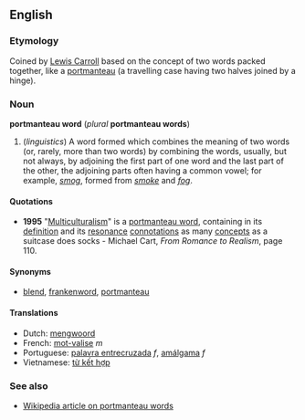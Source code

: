 ==English==
===Etymology===
Coined by [[w:Lewis_Carroll|Lewis Carroll]] based on the concept of two words packed together, like a [[portmanteau]] (a travelling case having two halves joined by a hinge).

===Noun===
'''portmanteau word''' (''plural'' '''portmanteau words''')

# (''linguistics'')  A word formed which combines the meaning of two words (or, rarely, more than two words) by combining the words, usually, but not always, by adjoining the first part of one word and the last part of the other, the adjoining parts often having a common vowel; for example, ''[[smog]]'', formed from ''[[smoke]]'' and ''[[fog]]''. 

==== Quotations ====
* '''1995''' "[[Multiculturalism]]" is a [[portmanteau word]], containing in its [[definition]] and its [[resonance]] [[connotation]]s as many [[concept]]s as a suitcase does socks - Michael Cart, ''From Romance to Realism'', page 110. 

==== Synonyms ====
*[[blend]], [[frankenword]], [[portmanteau]]

==== Translations ====
*Dutch: [[mengwoord]]
*French: [[mot-valise]] ''m''
*Portuguese: [[palavra entrecruzada]] ''f'', [[amálgama]] ''f''
*Vietnamese: [[từ kết hợp]] <!-- This literal translation back into English belongs on the Vietnamese page (''literally: "combined word"'') -->

===See also===
*[[w:Portmanteau|Wikipedia article on portmanteau words]]